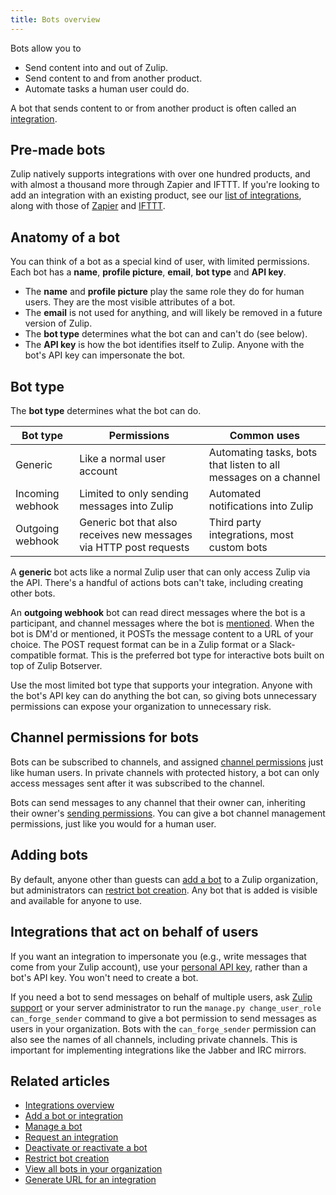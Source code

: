 ```yaml
---
title: Bots overview
---
```


Bots allow you to

* Send content into and out of Zulip.
* Send content to and from another product.
* Automate tasks a human user could do.

A bot that sends content to or from another product is often called an
[integration](/help/integrations-overview).

## Pre-made bots

Zulip natively supports integrations with over one hundred products, and with
almost a thousand more through Zapier and IFTTT. If you're looking to add an
integration with an existing product, see our
[list of integrations](/integrations/), along with those of
[Zapier](https://zapier.com/apps) and [IFTTT](https://ifttt.com/search).

## Anatomy of a bot

You can think of a bot as a special kind of user, with limited permissions.
Each bot has a **name**, **profile picture**, **email**, **bot type** and **API key**.

* The **name** and **profile picture** play the same role they do for human users. They
  are the most visible attributes of a bot.
* The **email** is not used for anything, and will likely be removed in a
  future version of Zulip.
* The **bot type** determines what the bot can and can't do (see below).
* The **API key** is how the bot identifies itself to Zulip. Anyone with the
  bot's API key can impersonate the bot.

## Bot type

The **bot type** determines what the bot can do.

| Bot type         | Permissions                                                        | Common uses                                                     |
| ---------------- | ------------------------------------------------------------------ | --------------------------------------------------------------- |
| Generic          | Like a normal user account                                         | Automating tasks, bots that listen to all messages on a channel |
| Incoming webhook | Limited to only sending messages into Zulip                        | Automated notifications into Zulip                              |
| Outgoing webhook | Generic bot that also receives new messages via HTTP post requests | Third party integrations, most custom bots                      |

A **generic** bot acts like a normal Zulip user that can only access Zulip via
the API. There's a handful of actions bots can't take, including creating other
bots.

An **outgoing webhook** bot can read direct messages where the bot
is a participant, and channel messages where the bot is
[mentioned](/help/mention-a-user-or-group). When the bot is DM'd or
mentioned, it POSTs the message content to a URL of your choice. The
POST request format can be in a Zulip format or a Slack-compatible
format. This is the preferred bot type for interactive bots built on
top of Zulip Botserver.

Use the most limited bot type that supports your integration. Anyone with the
bot's API key can do anything the bot can, so giving bots unnecessary
permissions can expose your organization to unnecessary risk.

## Channel permissions for bots

Bots can be subscribed to channels, and assigned [channel
permissions](/help/channel-permissions) just like human users. In private
channels with protected history, a bot can only access messages sent after it
was subscribed to the channel.

Bots can send messages to any channel that their owner can, inheriting their
owner's [sending permissions](/help/channel-posting-policy). You can give a bot
channel management permissions, just like you would for a human user.

## Adding bots

By default, anyone other than guests can [add a bot](/help/add-a-bot-or-integration) to a
Zulip organization, but administrators can
[restrict bot creation](/help/restrict-bot-creation). Any bot that is added
is visible and available for anyone to use.

## Integrations that act on behalf of users

If you want an integration to impersonate you (e.g., write messages that come
from your Zulip account), use your [personal API key](/api/api-keys), rather
than a bot's API key. You won't need to create a bot.

If you need a bot to send messages on behalf of multiple users, ask [Zulip
support](mailto:support@zulip.com) or your server administrator to run the
`manage.py change_user_role can_forge_sender` command to give a bot
permission to send messages as users in your organization. Bots with the
`can_forge_sender` permission can also see the names of all channels,
including private channels. This is important for implementing integrations
like the Jabber and IRC mirrors.

## Related articles

* [Integrations overview](/help/integrations-overview)
* [Add a bot or integration](/help/add-a-bot-or-integration)
* [Manage a bot](/help/manage-a-bot)
* [Request an integration](/help/request-an-integration)
* [Deactivate or reactivate a bot](/help/deactivate-or-reactivate-a-bot)
* [Restrict bot creation](/help/restrict-bot-creation)
* [View all bots in your organization](/help/view-all-bots-in-your-organization)
* [Generate URL for an integration](/help/generate-integration-url)
